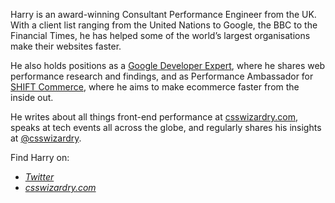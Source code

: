 Harry is an award-winning Consultant Performance Engineer from the UK. With a client list ranging from the United Nations to Google, the BBC to the Financial Times, he has helped some of the world’s largest organisations make their websites faster.

He also holds positions as a [Google Developer Expert](https://developers.google.com/experts/people/harry-roberts), where he shares web performance research and findings, and as Performance Ambassador for [SHIFT Commerce](https://www.shiftcommerce.com/), where he aims to make ecommerce faster from the inside out.

He writes about all things front-end performance at [csswizardry.com](https://cssswizardry.com), speaks at tech events all across the globe, and regularly shares his insights at [@csswizardry](https://twitter.com/csswizardry).

Find Harry on:

- *[Twitter](https://twitter.com/csswizardry)*
- *[csswizardry.com](https://cssswizardry.com)*
